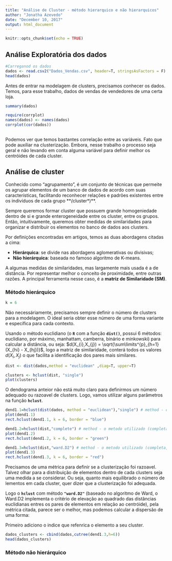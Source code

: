 ```yaml
---
title: "Análise de Cluster - método hierarquico e não hierarquicos"
author: "Jonatha Azevedo"
date: "December 10, 2017"
output: html_document
---
```


```r
knitr::opts_chunk$set(echo = TRUE)
```


## Análise Exploratória dos dados
```r
#Carreganod os dados
dados <- read.csv2("Dados_Vendas.csv", header=T, stringsAsFactors = F)
head(dados)
```


Antes de entrar na modelagem de clusters, precisamos conhecer os dados. Temos, para esse trabalho, dados de vendas de vendedores de uma certa loja.

```r
summary(dados)
```

```r
require(corrplot)
names(dados) <- names(dados)
corrplot(cor(dados))
  
```

Podemos ver que temos bastantes correlação entre as variáveis. Fato que pode auxiliar na clusterização. Embora, nesse trabalho o processo seja geral e não levando em conta alguma variável para definir melhor os centróides de cada cluster. 

## Análise de cluster


Conhecido como "agrupamento", é um conjunto de técnicas que permeite os agrupar elementos de um banco de dados de acordo com suas características, facilitando reconhecer relações e padrões existentes entre os indivíduos de cada grupo ***(*cluster*)**.

Sempre queremos formar cluster que possuem grande homogeniedade dentro de si e grande enterogeneidade entre os cluster, entre os grupos. Então, intuitivamente, queremos obter medidas de similaridades para organizar e distribuir os elementos no banco de dados aos clusters.

Por definições encontradas em artigos, temos as duas abordagens citadas a cima: 

  - **Hierárquica**: se divide nas abordagens aglomerativas ou divisivas;
  - **Não hierárquica**: baseada no famoso algoritmo de K-means.

A algumas medidas de similaridades, mas largamente mais usada é a de distância. Por representar melhor o conceito de proximidade, entre outras razões. A principal ferramenta nesse caso, é a **matriz de Similaridade (SM)**.

### Método hierárquico


```r
k = 6
```

Não necessáriamente, precisamos sempre definir o número de clusters para a modelagem. O ideal seria obter esse número de uma forma variante e específica para cada contexto. 

Usando o método euclidiano (o **`R`** com a função **`dist()`**, possui 6 métodos: euclidiano, por máximo, manhattam, camberra, binário e minkowski) para calcular a distância, ou seja: $d(X_{i},X_{j}) = \sqrt{\sum\limits^{p}_{h=1}(X_{hi} - X_{hj})}$, logo a matriz de similaridade, conterá todos os valores $d(X_{i},X_{j})$ o que facilita a identificação dos pares mais similares.


```r
dist <- dist(dados,method = "euclidean" ,diag=T, upper=T)  
```

```r
clusters <- hclust(dist, "single")
plot(clusters)
```

O dendograma anteior não está muito claro para definirmos um número adequado ou razoavel de clusters. Logo, vamos utilizar alguns parâmetros na função **`hclust`**. 

```r

dend1.1=hclust(dist(dados, method = "euclidean"),"single") # method - o metodo utilizado (completa, simples, ward...)
plot(dend1.1)
rect.hclust(dend1.1, k = 6, border = "blue")

dend1.2=hclust(dist,"complete") # method - o metodo utilizado (completa, simples, ward...)
plot(dend1.2)
rect.hclust(dend1.2, k = 6, border = "green")

dend1.3=hclust(dist,"ward.D2") # method - o metodo utilizado (completa, simples, ward...)
plot(dend1.3)
rect.hclust(dend1.3, k = 6, border = "red")

```

Precisamos de uma métrica para definir se a clusterização foi razoavel. Talvez olhar para a distribuição de elementos dentro de cada clusters seja uma medida a se considerar. Ou seja, quanto mais equilibrado o número de lementos em cada cluster, quer dizer que a clusterização foi adequada. 


Logo o **`hclust`** com método **`"ward.D2"`** (baseado no algoritmo de Ward, o Ward.D2 implementa o critério de elevação ao quadrado das distâncias euclidianas entres os pares de elementos em relação ao centróide), pela métrica citada, parece ser o melhor, mas podemos calcular a dispersão de uma forma:

Primeiro adiciono o indice que refenrica o elemento a seu cluster.

```r

dados_clusters <- cbind(dados,cutree(dend1.3,h=6))
head(dados_clusters)
```



### Método não hierárquico

